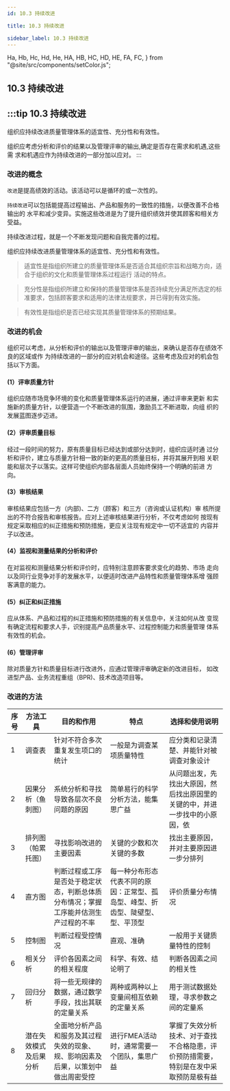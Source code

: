 ```yaml
---
id: 10.3 持续改进

title: 10.3 持续改进

sidebar_label: 10.3 持续改进
---
```


  Ha,
  Hb,
  Hc,
  Hd,
  He,
  HA,
  HB,
  HC,
  HD,
  HE,
  FA,
  FC,
} from "@site/src/components/setColor.js";

## 10.3 持续改进

:::tip 10.3 持续改进
---
组织应持续改进质量管理体系的适宜性、充分性和有效性。

组织应考虑分析和评价的结果以及管理评审的输出,确定是否存在需求和机遇,这些需
求和机遇应作为持续改进的一部分加以应对。
:::
### 改进的概念


`改进`是提高绩效的活动。该活动可以是循环的或一次性的。

`持续改进`可以包括能提高过程输出、产品和服务的一致性的措施，以便改善不合格输出的
水平和减少变异。实施这些改进是为了提升组织绩效并使其顾客和相关方受益。

持续改进过程，就是一个不断发现问题和自我完善的过程。

组织应持续改进质量管理体系的适宜性、充分性和有效性。
>  适宜性是指组织所建立的质量管理体系是否适合其组织宗旨和战略方向，适合于组织的文化和质量管理体系过程运行
活动的特点。

>  充分性是指组织所建立和保持的质量管理体系是否持续充分满足所选定的标准要求，包括顾客要求和适用的法律法规要求，并已得到有效实施。

>  有效性是指组织是否已经实现其质量管理体系的预期结果。


### 改进的机会

组织可以考虑，从分析和评价的输出以及管理评审的输出，来确认是否存在绩效不良的区域或作
为持续改进的一部分的应对机会和途径。这些考虑及应对的机会包括以下方面。

#### (1）评审质量方针

组织应随市场竞争环境的变化和质量管理体系运行的进展，通过评审来更新
和实施新的质量方针，以便营造一个不断改进的氛围，激励员工不断进取，向组
织的发展蓝图逐步迈进。

#### (2）评审质量目标

经过一段时间的努力，原有质量目标已经达到或部分达到时，组织应适时通
过分析和评价，建立与质量方针相一致的新的更高的质量目标，并将其展开到相
关职能和层次子以落实。这样可使组织内部各层面人员始终保持一个明确的前进
方向。

#### (3）审核结果

审核结果应包括一方（内部)、二方（顾客）和三方（咨询或认证机构）审
核所提出的不符合报告和审核报告。应对上述审核结果进行分析，不仅考虑如何
按现有规定采取相应的纠正措施和预防措施，更应关注现有规定中一切不适宜的
内容并子以改进。

#### (4）监视和测量结果的分析和评价

在对监视和测量结果分析和评价时，应特别注意顾客要求变化的趋势、市场
走向以及同行业竞争对手的发展水平，以便适时改进产品特性和质量管理体系增
强顾客满意的能力。

#### (5）纠正和纠正措施

应从体系、产品和过程的纠正措施和预防措施的有关信息中，关注如何从改
变现有确定流程和要求人手，识别提高产品质量水平、过程控制能力和质量管理
体系有效性的机会。

####   (6）管理评审

除对质量方针和质量目标进行改进外，应通过管理评审确定新的改进目标，
如改进型产品、业务流程重组（BPR)、技术改造项目等。

### 改进的方法

| **序号**  | **方法工具**    | **目的和作用**                                 | **特点**                                  | **选择和使用说明**                                |
| --- | ----------- | ----------------------------------------- | --------------------------------------- | ------------------------------------------ |
| 1   | 调查表         | 针对不符合多次重复发生项口的统计                          | 一般是为调查某项质量特性                            | 应分类和记录清楚、并能针对被调查对象设计                       |
| 2   | 因果分析（鱼刺图）| 系统分析和寻找导致各层次不良问题的原因                       | 简单易行的科学分析方法，能集思广益                       | 从问题出发，先找出大原因，然后找出原因里的关键的中，并进一步找中的小原因，依     |
| 3   | 排列图（帕累托图）   | 寻找影响改进的主要因素                               | 关键的少数和次关键的多数                            | 找出主要原因，并对主要原因进一步分排列                        |
| 4   | 直方图         | 判断过程或工序是否处于稳定状态，判断总体质分布情况；掌握工序能并估测生产过程的不率 | 每一种分布形态代表不同的原因：正常型、孤岛型、峰型、折齿型、陡壁型、型、平顶型 | 评价质量分布情况                                   |
| 5   | 控制图         | 判断过程受控情况                                  | 直观、准确                                   | 一般用于关键质量特性的控制                              |
| 6   | 相关分析        | 评价各因素之间的相关程度                              | 科学、有效、结论明了                              | 判断各因素之间的相关性                                |
| 7   | 回归分析        | 将一些无规律的数据，通过数学手段，找出其联的定量关系                | 两种或两种以上变量间相互依赖的定量关系                     | 用于测试数据处理，寻求参数之间的定量系                        |
| 8   | 潜在失效模式及后果分析 | 全面地分析产品和服务及其过程失效的现象、规、影响因素及后果，以策划中做出周密受控  | 进行FMEA活动时，通常需要一个团队，集思广益                 | 掌握了失效分析技术、对于查找不合格隐患，评价预防措需要，特别是在发中采取预防是极有益 |
